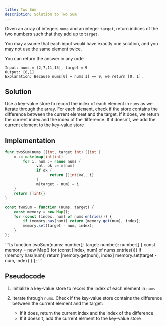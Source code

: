 ```yaml
---
title: Two Sum
description: Solution to Two Sum
---
```



Given an array of integers `nums` and an integer `target`, return indices of the two numbers such that they add up to `target`.

You may assume that each input would have exactly one solution, and you may not use the same element twice.

You can return the answer in any order.

```
Input: nums = [2,7,11,15], target = 9
Output: [0,1]
Explanation: Because nums[0] + nums[1] == 9, we return [0, 1].
```

## Solution

Use a key-value store to record the index of each element in `nums` as we iterate through the array. For each element, check if the store contains the difference between the current element and the target. If it does, we return the current index and the index of the difference. If it doesn't, we add the current element to the key-value store.

## Implementation

<Tabs>
  <TabItem label="go">

```go
func twoSum(nums []int, target int) []int {
  	m := make(map[int]int)
		for i, num := range nums {
			  val, ok := m[num]
			  if ok {
				    return []int{val, i}
			  }
			  m[target - num] = i
    }
    return []int{}
}
```

  </TabItem>
  <TabItem label="js">

```js
const twoSum = function (nums, target) {
	const memory = new Map();
	for (const [index, num] of nums.entries()) {
		if (memory.has(num)) return [memory.get(num), index];
		memory.set(target - num, index);
	}
};
```

  </TabItem>
  <TabItem label="ts">
```ts
function twoSum(nums: number[], target: number): number[] {
	const memory = new Map<number, number>()
  for (const [index, num] of nums.entries()){
    if (memory.has(num)) return [memory.get(num), index]
    memory.set(target - num, index)
  }
};
```
  </TabItem>
</Tabs>

## Pseudocode

1. Initialize a key-value store to record the index of each element in `nums`

2. Iterate through `nums`. Check if the key-value store contains the difference between the current element and the target: 
    - If it does, return the current index and the index of the difference
    - If it doesn't, add the current element to the key-value store
